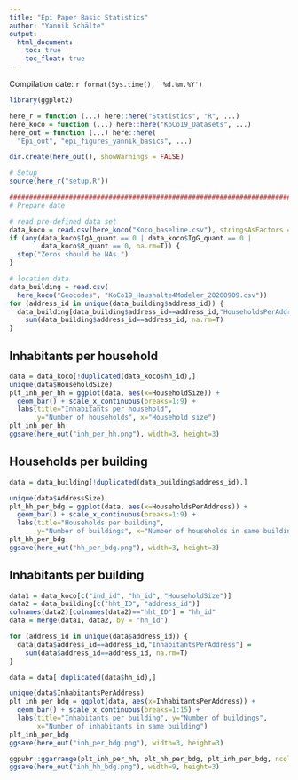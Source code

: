 ```yaml
---
title: "Epi Paper Basic Statistics"
author: "Yannik Schälte"
output:
  html_document:
    toc: true
    toc_float: true
---
```


Compilation date: `r format(Sys.time(), '%d.%m.%Y')`

```r
library(ggplot2)

here_r = function (...) here::here("Statistics", "R", ...)
here_koco = function (...) here::here("KoCo19_Datasets", ...)
here_out = function (...) here::here(
  "Epi_out", "epi_figures_yannik_basics", ...)

dir.create(here_out(), showWarnings = FALSE)

# Setup
source(here_r("setup.R"))

###############################################################################
# Prepare date

# read pre-defined data set
data_koco = read.csv(here_koco("Koco_baseline.csv"), stringsAsFactors = F)
if (any(data_koco$IgA_quant == 0 | data_koco$IgG_quant == 0 |
        data_koco$R_quant == 0, na.rm=T)) {
  stop("Zeros should be NAs.")
}

# location data
data_building = read.csv(
  here_koco("Geocodes", "KoCo19_Haushalte4Modeler_20200909.csv"))
for (address_id in unique(data_building$address_id)) {
  data_building[data_building$address_id==address_id,"HouseholdsPerAddress"] =
    sum(data_building$address_id==address_id, na.rm=T)
}
```

## Inhabitants per household

```r
data = data_koco[!duplicated(data_koco$hh_id),]
unique(data$HouseholdSize)
plt_inh_per_hh = ggplot(data, aes(x=HouseholdSize)) +
  geom_bar() + scale_x_continuous(breaks=1:9) +
  labs(title="Inhabitants per household",
       y="Number of households", x="Household size")
plt_inh_per_hh
ggsave(here_out("inh_per_hh.png"), width=3, height=3)
```

## Households per building

```r

data = data_building[!duplicated(data_building$address_id),]

unique(data$AddressSize)
plt_hh_per_bdg = ggplot(data, aes(x=HouseholdsPerAddress)) +
  geom_bar() + scale_x_continuous(breaks=1:9) +
  labs(title="Households per building",
       y="Number of buildings", x="Number of households in same building")
plt_hh_per_bdg
ggsave(here_out("hh_per_bdg.png"), width=3, height=3)
```

## Inhabitants per building

```r
data1 = data_koco[c("ind_id", "hh_id", "HouseholdSize")]
data2 = data_building[c("hht_ID", "address_id")]
colnames(data2)[colnames(data2)=="hht_ID"] = "hh_id"
data = merge(data1, data2, by = "hh_id")

for (address_id in unique(data$address_id)) {
  data[data$address_id==address_id,"InhabitantsPerAddress"] =
    sum(data$address_id==address_id, na.rm=T)
}

data = data[!duplicated(data$hh_id),]

unique(data$InhabitantsPerAddress)
plt_inh_per_bdg = ggplot(data, aes(x=InhabitantsPerAddress)) +
  geom_bar() + scale_x_continuous(breaks=1:15) +
  labs(title="Inhabitants per building", y="Number of buildings",
       x="Number of inhabitants in same building")
plt_inh_per_bdg
ggsave(here_out("inh_per_bdg.png"), width=3, height=3)
```

```r
ggpubr::ggarrange(plt_inh_per_hh, plt_hh_per_bdg, plt_inh_per_bdg, ncol = 3)
ggsave(here_out("inh_hh_bdg.png"), width=9, height=3)
```
